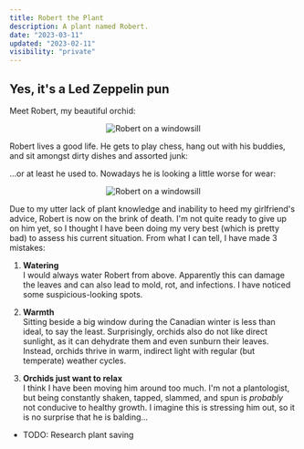 ```yaml
---
title: Robert the Plant
description: A plant named Robert.
date: "2023-03-11"
updated: "2023-02-11"
visibility: "private"
---
```


## Yes, it's a Led Zeppelin pun

Meet Robert, my beautiful orchid:

<Center>
  <Image
    src="/images/robert-window.webp"
    alt="Robert on a windowsill"
    width={1406}
    height={800}
  />
</Center>

Robert lives a good life. He gets to play chess, hang out with his buddies, and sit amongst dirty dishes and assorted junk:

<Center>
  <Stack
    images={[
      {
        src: "/images/robert-chess.webp",
        alt: "Robert on a windowsill",
        width: 800,
        height: 1067,
      },
      {
        src: "/images/robert-money.webp",
        alt: "Robert beside a money tree",
        width: 800,
        height: 1067,
      },
      {
        src: "/images/robert-table.webp",
        alt: "Robert sitting on the table",
        width: 800,
        height: 1067,
      },
    ]}
  />
</Center>

...or at least he used to. Nowadays he is looking a little worse for wear:

<Center>
  <Image
    src="/images/robert-dying.webp"
    alt="Robert on a windowsill"
    width={800}
    height={1200}
  />
</Center>

Due to my utter lack of plant knowledge and inability to heed my girlfriend's advice, Robert is now on the brink of death. I'm not quite ready to give up on him yet, so I thought I have been doing my very best (which is pretty bad) to assess his current situation. From what I can tell, I have made 3 mistakes:

1. **Watering**  
   I would always water Robert from above. Apparently this can damage the leaves and can also lead to mold, rot, and infections. I have noticed some suspicious-looking spots.

<Center>
  <Stack
    images={[
      {
        src: "/images/robert-roots-1.webp",
        alt: "robert root rot",
        width: 1200 / 2,
        height: 800 / 2,
      },
      {
        src: "/images/robert-roots-2.webp",
        alt: "robert root rot",
        width: 1200 / 2,
        height: 800 / 2,
      },
    ]}
  />
</Center>

2. **Warmth**  
   Sitting beside a big window during the Canadian winter is less than ideal, to say the least. Surprisingly, orchids also do not like direct sunlight, as it can dehydrate them and even sunburn their leaves. Instead, orchids thrive in warm, indirect light with regular (but temperate) weather cycles.

3. **Orchids just want to relax**  
   I think I have been moving him around too much. I'm not a plantologist, but being constantly shaken, tapped, slammed, and spun is _probably_ not conducive to healthy growth. I imagine this is stressing him out, so it is no surprise that he is balding...

- TODO: Research plant saving
